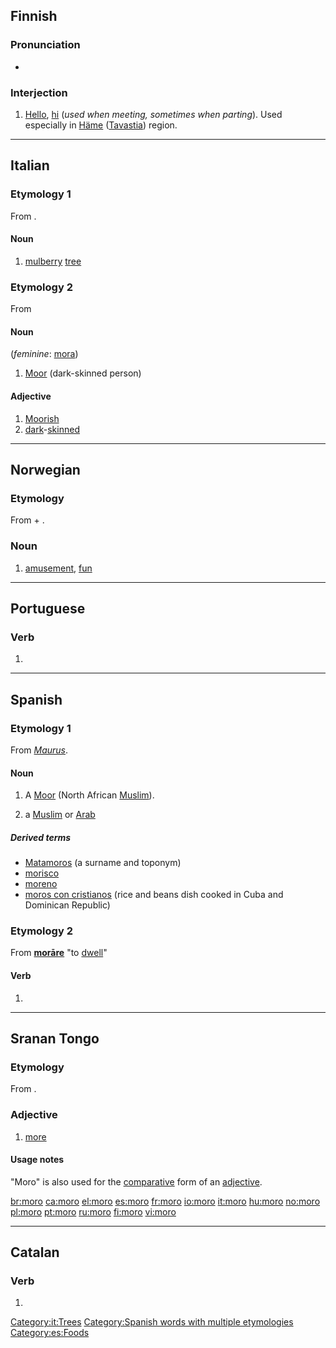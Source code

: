 ==Finnish==
{{finnish index|m|o}}

===Pronunciation===
* {{hyphenation|mo|ro}}

===Interjection===
{{fi-int}}

# {{colloquial|lang=fi}} [[hello|Hello]], [[hi]] (''used when meeting, sometimes when parting''). Used especially in [[Häme]] ([[Tavastia]]) region.

----

==Italian==

===Etymology 1===
From {{etyl|la|it}} {{term|morus|mōrus|lang=la}}.

====Noun====
{{it-noun|mor|m|o|i}}

# [[mulberry]] [[tree]]

===Etymology 2===
From {{etyl|la|it}} {{term|Maurus|lang=la}}

====Noun====
{{it-noun|mor|m|o|i}} (''feminine'': [[mora]]) 

# [[Moor]] (dark-skinned person)

====Adjective====
{{it-adj|mor}}

# [[Moorish]]
# [[dark]]-[[skinned]]

[[Category:it:Trees]]

----

==Norwegian==

===Etymology===
From {{term|mot||mind|lang=no}} + {{term|ro||pleasure, delight|lang=no}}.

===Noun===
{{infl|no|noun|g=f}}

# [[amusement]], [[fun]]

----

==Portuguese==

===Verb===
{{pt-verb form}}

# {{pt-verb form of|[[morar]]|ar|indicative|present|singular|first}}

----

==Spanish==

===Etymology 1===
From {{etyl|la|es}} ''[[Maurus]]''.

====Noun====
{{es-noun-mf|f=mora}}

# A [[Moor]] (North African [[Muslim]]).
# {{colloquial|lang=es}} a [[Muslim]] or [[Arab]]

=====Derived terms=====
* [[Matamoros]] (a surname and toponym)
* [[morisco]]
* [[moreno]]
* [[moros con cristianos]] (rice and beans dish cooked in Cuba and Dominican Republic)

===Etymology 2===
From {{etyl|la|es}} '''[[morare#Latin|morāre]]''' "to [[dwell]]"

====Verb====
{{es-verb-form|morar}}

# {{es-verb form of|ending=ar|mood=indicative|tense=present|pers=1|number=singular|[[morar]]}}

[[Category:Spanish words with multiple etymologies]]
[[Category:es:Foods]]

----

==Sranan Tongo==

===Etymology===
From {{etyl|en|srn}} {{term|more|lang=en}}.

===Adjective===
{{infl|srn|adjective}}

# [[more]]

====Usage notes====
"Moro" is also used for the [[comparative]] form of an [[adjective]].

[[br:moro]]
[[ca:moro]]
[[el:moro]]
[[es:moro]]
[[fr:moro]]
[[io:moro]]
[[it:moro]]
[[hu:moro]]
[[no:moro]]
[[pl:moro]]
[[pt:moro]]
[[ru:moro]]
[[fi:moro]]
[[vi:moro]]

----
==Catalan==
===Verb===
{{infl form|ca|verb}}

# {{ca-verb form of|p=1|n=sg|t=pres|m=ind|morir}}
{{rfc-auto}}
